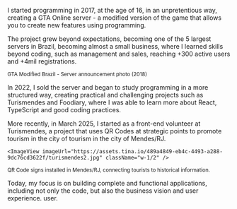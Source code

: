 
I started programming in 2017, at the age of 16, in an unpretentious way, creating
a GTA Online server - a modified version of the game that allows you to create
new features using programming.

The project grew beyond expectations, becoming one of the 5 largest servers
in Brazil, becoming almost a small business, where I learned skills beyond coding,
such as management and sales, reaching +300 active users and +4mil registrations.

<div className="animation-blur space-y-2">
  <ImageView imageUrl="https://assets.tina.io/489a4849-eb4c-4493-a288-9dc76cd3622f/gmb.jpg" className="rounded-xl" />

  <small className="text-xs text-right">
    GTA Modified Brazil - Server announcement photo (2018)
  </small>
</div>

In 2022, I sold the server and began to study programming in a more
structured way, creating practical and challenging projects such as <CustomLink noAnimation href="/project/turismendes">Turismendes</CustomLink> and Foodiary, where I was able to learn more about React,
TypeScript and good coding practices.

More recently, in March 2025, I started as a front-end volunteer at
Turismendes, a project that uses QR Codes at strategic points to promote tourism in the city of
tourism in the city of Mendes/RJ.

<div className="animation-blur">
  <div className="flex gap-4 mb-2">
    <ImageView imageUrl="https://assets.tina.io/489a4849-eb4c-4493-a288-9dc76cd3622f/turismendes1.jpg" className="w-1/2" />

    <ImageView imageUrl="https://assets.tina.io/489a4849-eb4c-4493-a288-9dc76cd3622f/turismendes2.jpg" className="w-1/2" />

  </div>

  <small className="text-xs text-right">
    QR Code signs installed in Mendes/RJ, connecting tourists to
    historical information.
  </small>
</div>

Today, my focus is on building complete and functional applications, including
not only the code, but also the business vision and user experience.
user.

<div>
  <Title>TECHNOLOGIES I USE</Title>

  <div className="flex justify-center flex-wrap gap-3">
    <Technology />
  </div>
</div>
